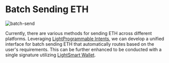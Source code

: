 # Batch Sending ETH

![batch-send](/batch-send.png)

Currently, there are various methods for sending ETH across different platforms.
Leveraging [LightProgrammable Intents](/light-programmable-intents), we can develop a unified interface for batch sending ETH that automatically routes based on the user's requirements.
This can be further enhanced to be conducted with a single signature utilizing [LightSmart Wallet](/light-smart-wallet).
